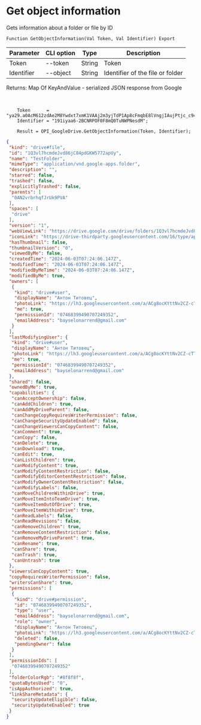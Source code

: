 ﻿---
sidebar_position: 1
---


# Get object information
 Gets information about a folder or file by ID



`Function GetObjectInformation(Val Token, Val Identifier) Export`

  | Parameter | CLI option | Type | Description |
  |-|-|-|-|
  | Token | --token | String | Token |
  | Identifier | --object | String | Identifier of the file or folder |

  
  Returns:  Map Of KeyAndValue - serialized JSON response from Google

<br/>




```bsl title="Code example"
    Token      = "ya29.a0AcM612zdAe2M8Ywdxt7xmK1VAAj2m3yjTdP1Ap8cFmqbE8lVngjIAujPtjc_c94MCuKNLfn7MSssBd6NfMXDQDrHMUv7Fgjp7cjuXk68n...";
    Identifier = "191iyaa6-2BCNRPOF0F8mQ0TuNWPNesdM";

    Result = OPI_GoogleDrive.GetObjectInformation(Token, Identifier);
```
 



```json title="Result"
{
 "kind": "drive#file",
 "id": "1Q3vl7hcmdeJvd86jC84pdGKW5772apUy",
 "name": "TestFolder",
 "mimeType": "application/vnd.google-apps.folder",
 "description": "",
 "starred": false,
 "trashed": false,
 "explicitlyTrashed": false,
 "parents": [
  "0AN2vrbrhqfJrUk9PVA"
 ],
 "spaces": [
  "drive"
 ],
 "version": "1",
 "webViewLink": "https://drive.google.com/drive/folders/1Q3vl7hcmdeJvd86jC84pdGKW5772apUy",
 "iconLink": "https://drive-thirdparty.googleusercontent.com/16/type/application/vnd.google-apps.folder",
 "hasThumbnail": false,
 "thumbnailVersion": "0",
 "viewedByMe": false,
 "createdTime": "2024-06-03T07:24:06.147Z",
 "modifiedTime": "2024-06-03T07:24:06.147Z",
 "modifiedByMeTime": "2024-06-03T07:24:06.147Z",
 "modifiedByMe": true,
 "owners": [
  {
   "kind": "drive#user",
   "displayName": "Антон Титовец",
   "photoLink": "https://lh3.googleusercontent.com/a/ACg8ocKYttNv2CZ-cTTuE90Zmht_PwnGc0YnjM1IUllXsTVORfZFVPU=s64",
   "me": true,
   "permissionId": "07468399490707249352",
   "emailAddress": "bayselonarrend@gmail.com"
  }
 ],
 "lastModifyingUser": {
  "kind": "drive#user",
  "displayName": "Антон Титовец",
  "photoLink": "https://lh3.googleusercontent.com/a/ACg8ocKYttNv2CZ-cTTuE90Zmht_PwnGc0YnjM1IUllXsTVORfZFVPU=s64",
  "me": true,
  "permissionId": "07468399490707249352",
  "emailAddress": "bayselonarrend@gmail.com"
 },
 "shared": false,
 "ownedByMe": true,
 "capabilities": {
  "canAcceptOwnership": false,
  "canAddChildren": true,
  "canAddMyDriveParent": false,
  "canChangeCopyRequiresWriterPermission": false,
  "canChangeSecurityUpdateEnabled": false,
  "canChangeViewersCanCopyContent": false,
  "canComment": true,
  "canCopy": false,
  "canDelete": true,
  "canDownload": true,
  "canEdit": true,
  "canListChildren": true,
  "canModifyContent": true,
  "canModifyContentRestriction": false,
  "canModifyEditorContentRestriction": false,
  "canModifyOwnerContentRestriction": false,
  "canModifyLabels": false,
  "canMoveChildrenWithinDrive": true,
  "canMoveItemIntoTeamDrive": true,
  "canMoveItemOutOfDrive": true,
  "canMoveItemWithinDrive": true,
  "canReadLabels": false,
  "canReadRevisions": false,
  "canRemoveChildren": true,
  "canRemoveContentRestriction": false,
  "canRemoveMyDriveParent": true,
  "canRename": true,
  "canShare": true,
  "canTrash": true,
  "canUntrash": true
 },
 "viewersCanCopyContent": true,
 "copyRequiresWriterPermission": false,
 "writersCanShare": true,
 "permissions": [
  {
   "kind": "drive#permission",
   "id": "07468399490707249352",
   "type": "user",
   "emailAddress": "bayselonarrend@gmail.com",
   "role": "owner",
   "displayName": "Антон Титовец",
   "photoLink": "https://lh3.googleusercontent.com/a/ACg8ocKYttNv2CZ-cTTuE90Zmht_PwnGc0YnjM1IUllXsTVORfZFVPU=s64",
   "deleted": false,
   "pendingOwner": false
  }
 ],
 "permissionIds": [
  "07468399490707249352"
 ],
 "folderColorRgb": "#8f8f8f",
 "quotaBytesUsed": "0",
 "isAppAuthorized": true,
 "linkShareMetadata": {
  "securityUpdateEligible": false,
  "securityUpdateEnabled": true
 }
}
```
